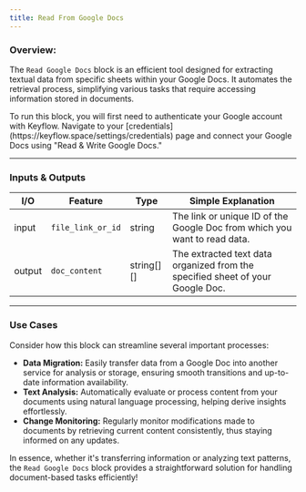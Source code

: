 ```yaml
---
title: Read From Google Docs
---
```


### **Overview:**

The `Read Google Docs` block is an efficient tool designed for extracting textual data from specific sheets within your Google Docs. It automates the retrieval process, simplifying various tasks that require accessing information stored in documents.

<Note>
  To run this block, you will first need to authenticate your Google account
  with Keyflow. Navigate to your
  [credentials](https://keyflow.space/settings/credentials) page and connect
  your Google Docs using "Read & Write Google Docs."
</Note>

---

### Inputs & Outputs

| I/O    | Feature           | Type       | Simple Explanation                                                             |
| ------ | ----------------- | ---------- | ------------------------------------------------------------------------------ |
| input  | `file_link_or_id` | string     | The link or unique ID of the Google Doc from which you want to read data.      |
| output | `doc_content`     | string[][] | The extracted text data organized from the specified sheet of your Google Doc. |

---

### Use Cases

Consider how this block can streamline several important processes:

- **Data Migration:** Easily transfer data from a Google Doc into another service for analysis or storage, ensuring smooth transitions and up-to-date information availability.
- **Text Analysis:** Automatically evaluate or process content from your documents using natural language processing, helping derive insights effortlessly.
- **Change Monitoring:** Regularly monitor modifications made to documents by retrieving current content consistently, thus staying informed on any updates.

In essence, whether it's transferring information or analyzing text patterns, the `Read Google Docs` block provides a straightforward solution for handling document-based tasks efficiently!
